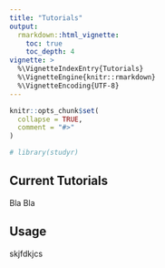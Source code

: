 ```yaml
---
title: "Tutorials"
output:
  rmarkdown::html_vignette:
    toc: true
    toc_depth: 4
vignette: >
  %\VignetteIndexEntry{Tutorials}
  %\VignetteEngine{knitr::rmarkdown}
  %\VignetteEncoding{UTF-8}
---
```


```r
knitr::opts_chunk$set(
  collapse = TRUE,
  comment = "#>"
)
```

```r
# library(studyr)
```

## Current Tutorials

Bla Bla

## Usage

skjfdkjcs


